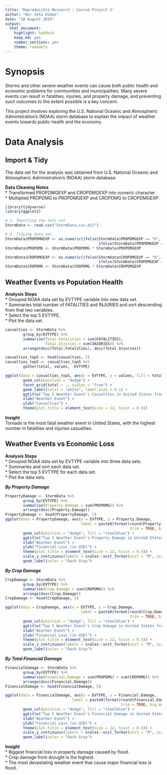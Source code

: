 ---
title: 'Reproducible Research : Course Project 2'
author: "Nur Seto Dimas"
date: "18 August 2019"
output: 
  html_document: 
    highlight: haddock
    keep_md: yes
    number_sections: yes
    theme: readable
---

# Synopsis  
Storms and other severe weather events can cause both public health and economic problems for communities and municipalities. Many severe events can result in fatalities, injuries, and property damage, and preventing such outcomes to the extent possible is a key concern.

This project involves exploring the U.S. National Oceanic and Atmospheric Administration's (NOAA) storm database to explain the impact of  weather events towards public health and the economy.

# Data Analysis
## **Import & Tidy**  
The data set for the analysis was obtained from U.S. National Oceanic and Atmospheric Administration's (NOAA) storm database.  

**Data Cleaning Notes**  
* Transformed PROPDMGEXP and CROPDMGEXP into numeric character.   
* Multiplied PROPDMG to PROPDMGEXP and CROPDMG to CROPDMGEXP.

```{r echo=TRUE, message=FALSE, warning=FALSE}
library(tidyverse)
library(ggplot2)

# 1. Importing the data set
StormData <- read.csv("StormData.csv.bz2")

# 2. Tidying data set
StormData$PROPDMGEXP <- as.numeric(ifelse(StormData$PROPDMGEXP == "K", 1000, 
                                          ifelse(StormData$PROPDMGEXP == "M", 1000000, 1000000000)))
StormData$PROPDMG <- StormData$PROPDMG * StormData$PROPDMGEXP

StormData$CROPDMGEXP <- as.numeric(ifelse(StormData$CROPDMGEXP == "K", 1000, 
                                          ifelse(StormData$CROPDMGEXP == "M", 1000000, 1000000000)))
StormData$CROPDMG <- StormData$CROPDMG * StormData$CROPDMGEXP

```


## **Weather Events vs Population Health**  
**Analysis Steps**  
* Grouped NOAA data set by EVTYPE variable into new data set.  
* Summaries total number of FATALITIES and INJURIES and sort descending from that two variables.  
* Select the top 5 EVTYPE.  
* Plot the data set.  

```{r Population Health, echo=TRUE, fig.width=8}
casualties <- StormData %>%
        group_by(EVTYPE) %>%
        summarise(Total.Fatalities = sum(FATALITIES), 
                  Total.Injuries = sum(INJURIES)) %>%
        arrange(desc(Total.Fatalities), desc(Total.Injuries))

casualties_top5 <- head(casualties, 5)
casualties_top5 <- casualties_top5 %>%
        gather(total, values, -EVTYPE)

ggplot(data = casualties_top5, aes(x = EVTYPE, y = values, fill = total, label = format(values, big.mark = ","))) +
        geom_col(position = "dodge") +
        facet_grid(total ~ ., scales = "free") +
        geom_label(color = "white", label.size = 0.1) +
        ggtitle("Top 5 Weather Event's Casualties in United States from 1950 to 2011") +
        xlab("Weather Event") +
        ylab("Casualties") + 
        theme(plot.title = element_text(size = 12, hjust = 0.5))
```


**Insight**  
Tornado is the most fatal weather event in United States, with the highest number in fatalities and injuries casualties.

## **Weather Events vs Economic Loss**
**Analysis Steps**  
* Grouped NOAA data set by EVTYPE variable into three data sets.  
* Summaries and sort each data set.  
* Select the top 5 EVTYPE for each data set.  
* Plot the data sets.  

***By Property Damage***
```{r Property Damage, echo=TRUE, message=FALSE, warning=FALSE}
PropertyDamage <- StormData %>%
        group_by(EVTYPE) %>%
        summarise(Property.Damage = sum(PROPDMG)) %>%
        arrange(desc(Property.Damage))
PropertyDamage <- head(PropertyDamage, 5)
ggplot(data = PropertyDamage, aes(x = EVTYPE, y = Property.Damage, 
                                  label = paste0(format(round(Property.Damage / 1e6), 
                                                        trim = TRUE, big.mark = ","), "M"))) +
        geom_col(position = "dodge", fill = "steelblue") + 
        ggtitle("Top 5 Weather Event's Property Damage in United States from 1950 to 2011") +
        xlab("Weather Event") +
        ylab("Financial Loss (in USD)") + 
        theme(plot.title = element_text(size = 12, hjust = 0.5)) +
        scale_y_continuous(labels = scales::unit_format(unit = "M", scale = 1e-9)) + 
        geom_label(color = "Dark Gray")

```


***By Crop Damage***
```{r Crop Damage, echo=TRUE, message=FALSE, warning=FALSE}
CropDamage <- StormData %>%
        group_by(EVTYPE) %>%
        summarise(Crop.Damage = sum(CROPDMG)) %>%
        arrange(desc(Crop.Damage))
CropDamage <- head(CropDamage, 5)

ggplot(data = CropDamage, aes(x = EVTYPE, y = Crop.Damage, 
                                  label = paste0(format(round(Crop.Damage / 1e6), 
                                                        trim = TRUE, big.mark = ","), "M"))) +
        geom_col(position = "dodge", fill = "steelblue") + 
        ggtitle("Top 5 Weather Event's Crop Damage in United States from 1950 to 2011") +
        xlab("Weather Event") +
        ylab("Financial Loss (in USD)") + 
        theme(plot.title = element_text(size = 12, hjust = 0.5)) +
        scale_y_continuous(labels = scales::unit_format(unit = "M", scale = 1e-9)) + 
        geom_label(color = "Dark Gray")


```

***By Total Financial Damage***
```{r Total Damage, echo=TRUE, message=FALSE, warning=FALSE}
FinancialDamage <- StormData %>%
        group_by(EVTYPE) %>%
        summarise(Financial.Damage = sum(PROPDMG) + sum(CROPDMG)) %>%
        arrange(desc(Financial.Damage))
FinancialDamage <- head(FinancialDamage, 5)

ggplot(data = FinancialDamage, aes(x = EVTYPE, y = Financial.Damage, 
                              label = paste0(format(round(Financial.Damage / 1e6), 
                                                    trim = TRUE, big.mark = ","), "M"))) +
        geom_col(position = "dodge", fill = "steelblue") + 
        ggtitle("Top 5 Weather Event's Financial Damage in United States from 1950 to 2011") +
        xlab("Weather Event") +
        ylab("Financial Loss (in USD)") + 
        theme(plot.title = element_text(size = 12, hjust = 0.5)) +
        scale_y_continuous(labels = scales::unit_format(unit = "M", scale = 1e-9)) + 
        geom_label(color = "Dark Gray")
```


**Insight**  
* Biggest financial loss in property damage caused by flood.  
* Crop damage from drought is the highest.  
* The most devastating weather event that cause major financial loss is flood.
